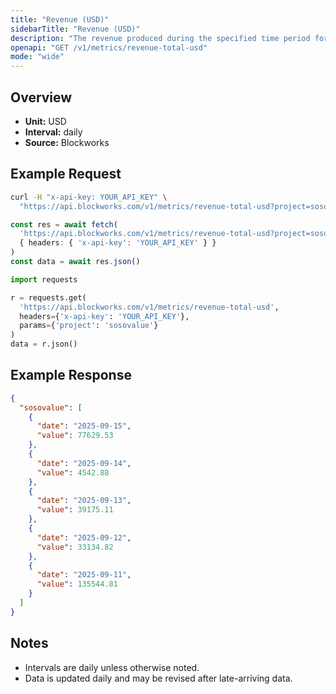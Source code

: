 ```yaml
---
title: "Revenue (USD)"
sidebarTitle: "Revenue (USD)"
description: "The revenue produced during the specified time period for given project."
openapi: "GET /v1/metrics/revenue-total-usd"
mode: "wide"
---
```


## Overview

- **Unit:** USD
- **Interval:** daily
- **Source:** Blockworks

## Example Request

<CodeGroup>

```bash cURL
curl -H "x-api-key: YOUR_API_KEY" \
  "https://api.blockworks.com/v1/metrics/revenue-total-usd?project=sosovalue"
```

```typescript TypeScript
const res = await fetch(
  'https://api.blockworks.com/v1/metrics/revenue-total-usd?project=sosovalue',
  { headers: { 'x-api-key': 'YOUR_API_KEY' } }
)
const data = await res.json()
```

```python Python
import requests

r = requests.get(
  'https://api.blockworks.com/v1/metrics/revenue-total-usd',
  headers={'x-api-key': 'YOUR_API_KEY'},
  params={'project': 'sosovalue'}
)
data = r.json()
```

</CodeGroup>

## Example Response

```json
{
  "sosovalue": [
    {
      "date": "2025-09-15",
      "value": 77629.53
    },
    {
      "date": "2025-09-14",
      "value": 4542.88
    },
    {
      "date": "2025-09-13",
      "value": 39175.11
    },
    {
      "date": "2025-09-12",
      "value": 33134.82
    },
    {
      "date": "2025-09-11",
      "value": 135544.81
    }
  ]
}
```

## Notes
- Intervals are daily unless otherwise noted.
- Data is updated daily and may be revised after late-arriving data.